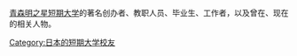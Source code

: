 [[青森明之星短期大学|青森明之星短期大学]]的著名创办者、教职人员、毕业生、工作者，以及曾在、现在的相关人物。

{{DEFAULTSORT:qīng sēn míng zhī xīng duǎn qī dà xué }}

[[Category:日本的短期大学校友|Category:日本的短期大学校友]]